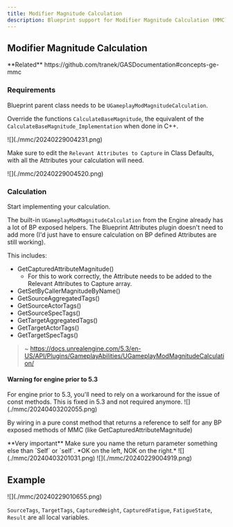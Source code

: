 ```yaml
---
title: Modifier Magnitude Calculation
description: Blueprint support for Modifier Magnitude Calculation (MMC)
---
```



## Modifier Magnitude Calculation

<Callout type="info">
**Related** https://github.com/tranek/GASDocumentation#concepts-ge-mmc
</Callout>

### Requirements

Blueprint parent class needs to be `UGameplayModMagnitudeCalculation`.

Override the functions `CalculateBaseMagnitude`, the equivalent of the `CalculateBaseMagnitude_Implementation` when done in C++.

<Zoom>
![](./mmc/20240229004231.png)
</Zoom>

Make sure to edit the `Relevant Attributes to Capture` in Class Defaults, with all the Attributes your calculation will need.

<Zoom>
![](./mmc/20240229004520.png)
</Zoom>

### Calculation

Start implementing your calculation.

The built-in `UGameplayModMagnitudeCalculation` from the Engine already has a lot of BP exposed helpers. The Blueprint Attributes plugin doesn't need to add more (I'd just have to ensure calculation on BP defined Attributes are still working).

This includes:

- GetCapturedAttributeMagnitude()
  - For this to work correctly, the Attribute needs to be added to the Relevant Attributes to Capture array.
- GetSetByCallerMagnitudeByName()
- GetSourceAggregatedTags()
- GetSourceActorTags()
- GetSourceSpecTags()
- GetTargetAggregatedTags()
- GetTargetActorTags()
- GetTargetSpecTags()

> ~ https://docs.unrealengine.com/5.3/en-US/API/Plugins/GameplayAbilities/UGameplayModMagnitudeCalculation/

#### Warning for engine prior to 5.3

<Callout type="default">
For engine prior to 5.3, you'll need to rely on a workaround for the issue of const methods. This is fixed in 5.3 and not required anymore.
</Callout>

<Zoom>
![](./mmc/20240403202055.png)
</Zoom>

By wiring in a pure const method that returns a reference to self for any BP exposed methods of MMC (like GetCapturedAttributeMagnitude)

<Callout type="warning">
**Very important** Make sure you name the return parameter something else than `Self` or `self`.

<Zoom>
*OK on the left, NOK on the right.*
![](./mmc/20240403201031.png)
</Zoom>
</Callout>

<Zoom>
![](./mmc/20240229004919.png)
</Zoom>

## Example


<Zoom>
![](./mmc/20240229010655.png)
</Zoom>

`SourceTags`, `TargetTags`, `CapturedWeight`, `CapturedFatigue`, `FatigueState`, `Result` are all local variables.
